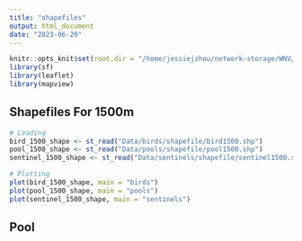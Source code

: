 ```yaml
---
title: "shapefiles"
output: html_document
date: "2023-06-29"
---
```


```r
knitr::opts_knit$set(root.dir = "/home/jessiejzhou/network-storage/WNV/sjv-wnv")
library(sf)
library(leaflet)
library(mapview)
```

## Shapefiles For 1500m
```r
# Loading
bird_1500_shape <- st_read("Data/birds/shapefile/bird1500.shp")
pool_1500_shape <- st_read("Data/pools/shapefile/pool1500.shp")
sentinel_1500_shape <- st_read("Data/sentinels/shapefile/sentinel1500.shp")

# Plotting
plot(bird_1500_shape, main = "birds")
plot(pool_1500_shape, main = "pools")
plot(sentinel_1500_shape, main = "sentinels")
```

## Pool 

```r

```

